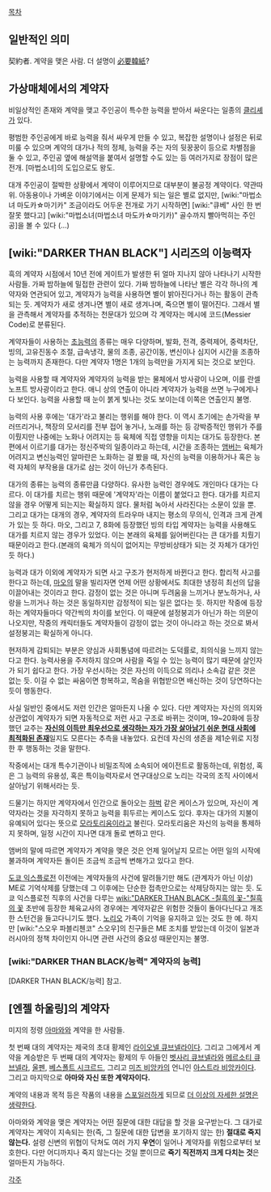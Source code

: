 [[목차]]

== 일반적인 의미 ==
契約者. 계약을 맺은 사람. 더 설명이 [[必要韓紙]]?

== 가상매체에서의 계약자 ==
비일상적인 존재와 계약을 맺고 주인공이 특수한 능력을 받아서 싸운다는 일종의 [[클리셰]]가 있다.

평범한 주인공에게 바로 능력을 줘서 싸우게 만들 수 있고, 복잡한 설명이나 설정은 뒤로 미룰 수 있으며 계약의 대가나 적의 정체, 능력을 주는 자의 뒷꿍꿍이 등으로 차별점을 둘 수 있고, 주인공 옆에 해설역을 붙여서 설명할 수도 있는 등 여러가지로 장점이 많은 전개. [마법소녀]의 도입으로도 왕도.

대개 주인공이 절박한 상황에서 계약이 이루어지므로 대부분이 불공정 계약이다. 약관따위. 아동용이나 가벼운 이야기에서는 이게 문제가 되는 일은 별로 없지만, [wiki:"마법소녀 마도카☆마기카" 조금이라도 어두운 전개로 가기 시작하면] [wiki:"큐베" 사인 한 번 잘못 했다고] [wiki:"마법소녀(마법소녀 마도카☆마기카)" 골수까지 빨아먹히는 주인공]을 볼 수 있다 (…)

== [wiki:"DARKER THAN BLACK"] 시리즈의 이능력자 ==

흑의 계약자 시점에서 10년 전에 게이트가 발생한 뒤 얼마 지나지 않아 나타나기 시작한 사람들. 가짜 밤하늘에 밀접한 관련이 있다. 가짜 밤하늘에 나타난 별은 각각 하나의 계약자와 연관되어 있고, 계약자가 능력을 사용하면 별이 밝아진다거나 하는 활동이 관측되는 듯. 계약자가 새로 생겨나면 별이 새로 생겨나며, 죽으면 별이 떨어진다. 그래서 별을 관측해서 계약자를 추적하는 천문대가 있으며 각 계약자는 메시에 코드(Messier Code)로 분류된다.

계약자들이 사용하는 [[초능력]]의 종류는 매우 다양하며, 발화, 전격, 중력제어, 중력차단, 빙의, 고유진동수 조절, 급속냉각, 물의 조종, 공간이동, 변신이나 심지어 시간을 조종하는 능력까지 존재한다. 다만 계약자 1명은 1개의 능력만을 가지게 되는 것으로 보인다.

능력을 사용할 때 계약자와 계약자의 능력을 받는 물체에서 방사광이 나오며, 이를 란셀노프트 방사광이라고 한다. 애니 상의 연출이 아니라 계약자가 능력을 쓰면 누구에게나 다 보인다. 능력을 사용할 때 눈이 붉게 빛나는 것도 보이는데 이쪽은 연출인지 불명.

능력의 사용 후에는 '대가'라고 불리는 행위를 해야 한다. 이 역시 초기에는 손가락을 부러뜨리거나, 책장의 모서리를 전부 접어 놓거나, 노래를 하는 등 강박증적인 행위가 주를 이뤘지만 나중에는 노화나 어려지는 등 육체에 직접 영향을 미치는 대가도 등장한다. 본편에서 이르기를 대가는 정신주박의 일종이라고 하는데, 시간을 조종하는 [[앰버(DARKER THAN BLACK)|앰버]]는 육체가 어려지고 변신능력인 알마란은 노화하는 걸 봤을 때, 자신의 능력을 이용하거나 혹은 능력 자체의 부작용을 대가로 삼는 것이 아닌가 추측된다.

대가의 종류는 능력의 종류만큼 다양하다. 유사한 능력인 경우에도 개인마다 대가는 다르다. 이 대가를 치르는 행위 때문에 '계약자'라는 이름이 붙었다고 한다. 대가를 치르지 않을 경우 어떻게 되는지는 확실하지 않다. 물처럼 녹아서 사라진다는 소문이 있을 뿐.
그리고 대가는 대개의 경우, 계약자의 트라우마 내지는 평소의 무의식, 인격과 크게 관계가 있는 듯 하다.
마오, 그리고 7, 8화에 등장했던 빙의 타입 계약자는 능력을 사용해도 대가를 치르지 않는 경우가 있었다. 이는 본래의 육체를 잃어버린다는 큰 대가를 치뤘기 때문이라고 한다.(본래의 육체가 의식이 없어지는 무방비상태가 되는 것 자체가 대가인 듯 하다.) 

능력과 대가 이외에 계약자가 되면 사고 구조가 현저하게 바뀐다고 한다. 합리적 사고를 한다고 하는데, [[마오]]의 말을 빌리자면 언제 어떤 상황에서도 최대한 냉정히 최선의 답을 이끌어내는 것이라고 한다.
감정이 없는 것은 아니며 두려움을 느끼거나 분노하거나, 사랑을 느끼거나 하는 것은 동일하지만 감정적이 되는 일은 없다는 듯. 하지만 작중에 등장하는 계약자들마다 약간씩의 차이를 보인다. 이 때문에 설정붕괴가 아닌가 하는 의문이 나오지만, 작중의 캐릭터들도 계약자들이 감정이 없는 것이 아니라고 하는 것으로 봐서 설정붕괴는 확실하게 아니다.

현저하게 감퇴되는 부분은 양심과 사회통념에 따르려는 도덕률로, 죄의식을 느끼지 않는다고 한다. 능력사용을 주저하지 않으며 사람을 죽일 수 있는 능력이 많기 때문에 살인자가 되기 쉽다고 한다. 가장 우선시하는 것은 자신의 이득으로 의리나 소속감 같은 것은 없는 듯. 이길 수 없는 싸움이면 항복하고, 목숨을 위협받으면 배신하는 것이 당연하다는 듯이 행동한다.

사실 일반인 중에서도 저런 인간은 얼마든지 나올 수 있다. 다만 계약자는 자신의 의지와 상관없이 계약자가 되면 자동적으로 저런 사고 구조로 바뀌는 것이며, 19~20화에 등장했던 교주는 '''[[소시오패스|자신의 이득만 최우선으로 생각하는 자가 가장 살아남기 쉬운 현대 사회에 최적화된 존재]]'''일지도 모른다는 추측을 내놓았다. 요컨데 자신의 생존을 제1순위로 지정한 후 행동하는 것을 말한다.

작중에서는 대개 특수기관이나 비밀조직에 소속되어 에이전트로 활동하는데, 위험성, 혹은 그 능력의 유용성, 혹은 특이능력자로서 연구대상으로 노리는 각국의 조직 사이에서 살아남기 위해서라는 듯.

드물기는 하지만 계약자에서 인간으로 돌아오는 [[하벅]] 같은 케이스가 있으며, 자신이 계약자라는 것을 자각하지 못하고 능력을 휘두르는 케이스도 있다. 후자는 대가의 지불이 유예되어 있다는 뜻으로 [[모라토리움]]이라고 불린다. 모라토리움은 자신의 능력을 통제하지 못하며, 일정 시간이 지나면 대개 돌로 변하고 만다.

앰버의 말에 따르면 계약자가 계약을 맺은 것은 언제 일어날지 모르는 어떤 일의 시작에 불과하며 계약자든 돌이든 조금씩 조금씩 변해가고 있다고 한다.

[[도쿄 익스플로전]] 이전에는 계약자들의 사건에 말려들기만 해도 (관계자가 아닌 이상) ME로 기억삭제를 당했는데 그 이후에는 단순한 접촉만으로는 삭제당하지는 않는 듯. 도쿄 익스플로전 직후의 사건을 다루는 [[wiki:"DARKER THAN BLACK -칠흑의 꽃-"칠흑의 꽃]] 초반에 등장한 체육교사의 경우에는 계약자같은 위험한 것들이 돌아다닌다고 개조한 스턴건을 들고다니기도 했다. [[노리오]] 가족이 기억을 유지하고 있는 것도 한 예. 하지만 [wiki:"스오우 파블리첸코" 스오우]의 친구들은 ME 조치를 받았는데 이것이 일본과 러시아의 정책 차이인지 아니면 관련 사건의 중요성 때문인지는 불명.

=== [wiki:"DARKER THAN BLACK/능력" 계약자의 능력] ===
[DARKER THAN BLACK/능력] 참고.
== [엔젤 하울링]의 계약자 ==
미지의 정령 [[아마와]]와 계약을 한 사람들.

첫 번째 대의 계약자는 제국의 초대 황제인 [[라이오넬 큐브넬라]]이다. 그리고 그에게서 계약을 계승받은 두 번째 대의 계약자는 황제의 두 아들인 [[벳사리 큐브넬라]]와 [[메르소티 큐브넬라]], [[울펜]], [[베스폴트 시크르드]], 그리고 [[미즈 비앙카]]의 언니인 [[아스트라 비앙카]]이다. 그리고 마지막으로 '''아마와 자신 또한 계약자이다.'''

계약의 내용과 목적 등은 작품의 내용을 [[스포일러]]하게 되므로 [[더 이상의 자세한 설명은 생략한다]].

아마와와 계약을 맺은 계약자는 어떤 질문에 대한 대답을 할 것을 요구받는다. 그 대가로 계약자는 계약이 지속되는 한(즉, 그 질문에 대한 답변을 포기하지 않는 한) '''절대로 죽지 않는다.''' 설령 신변의 위협이 닥쳐도 여러 가지 '''우연'''이 일어나 계약자를 위험으로부터 보호한다. 다만 어디까지나 죽지 않는다는 것일 뿐이므로 '''죽기 직전까지 크게 다치는 것'''은 얼마든지 가능하다.


[[각주]]

